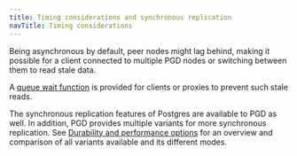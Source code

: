```yaml
---
title: Timing considerations and synchronous replication
navTitle: Timing considerations
---
```


Being asynchronous by default, peer nodes might lag behind, making it
possible for a client connected to multiple PGD nodes or switching
between them to read stale data.

A [queue wait
function](/pgd/latest/reference/functions/#bdrwait_for_apply_queue) is provided
for clients or proxies to prevent such stale reads.

The synchronous replication features of Postgres are available to PGD as well.
In addition, PGD provides multiple variants for more synchronous replication.
See [Durability and performance options](durability) for an overview and
comparison of all variants available and its different modes.


